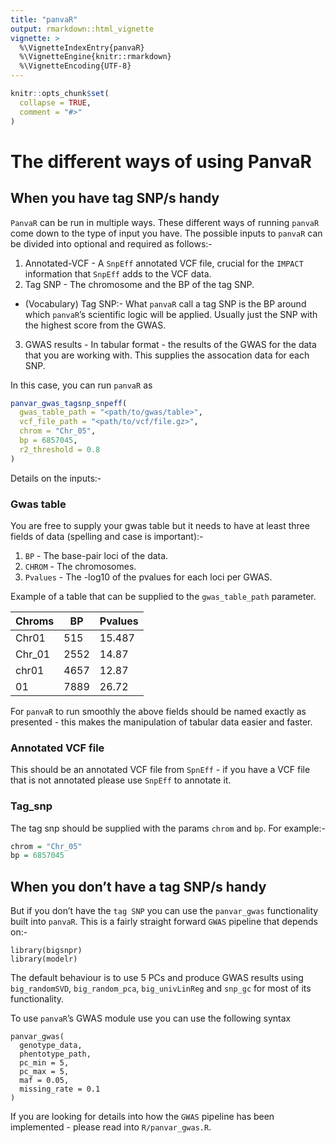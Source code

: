 ```yaml
---
title: "panvaR"
output: rmarkdown::html_vignette
vignette: >
  %\VignetteIndexEntry{panvaR}
  %\VignetteEngine{knitr::rmarkdown}
  %\VignetteEncoding{UTF-8}
---
```


```r
knitr::opts_chunk$set(
  collapse = TRUE,
  comment = "#>"
)
```

# The different ways of using PanvaR

## When you have tag SNP/s handy

`PanvaR` can be run in multiple ways. These different ways of running `panvaR` come down to the type of input you have. The possible inputs to `panvaR` can be divided into optional and required as follows:-

1. Annotated-VCF - A `SnpEff` annotated VCF file, crucial for the `IMPACT` information that `SnpEff` adds to the VCF data.
2. Tag SNP - The chromosome and the BP of the tag SNP. 
  - (Vocabulary) Tag SNP:- What `panvaR` call a tag SNP is the BP around which `panvaR`'s scientific logic will be applied. Usually just the SNP with the highest score from the GWAS.
3. GWAS results - In tabular format - the results of the GWAS for the data that you are working with. This supplies the assocation data for each SNP.

In this case, you can run `panvaR` as
```r
panvar_gwas_tagsnp_snpeff(
  gwas_table_path = "<path/to/gwas/table>",
  vcf_file_path = "<path/to/vcf/file.gz>",
  chrom = "Chr_05",
  bp = 6857045,
  r2_threshold = 0.8
)
```

Details on the inputs:-

### Gwas table

You are free to supply your gwas table but it needs to have at least three fields of data (spelling and case is important):-

1. `BP` - The base-pair loci of the data.
2. `CHROM` - The chromosomes.
3. `Pvalues` - The -log10 of the pvalues for each loci per GWAS.

Example of a table that can be supplied to the `gwas_table_path` parameter.

| Chroms | BP   | Pvalues |
| ------ | ---- | ------- |
| Chr01  | 515  | 15.487  |
| Chr_01 | 2552 | 14.87   |
| chr01  | 4657 | 12.87   |
| 01     | 7889 | 26.72   |

For `panvaR` to run smoothly the above fields should be named exactly as presented - this makes the manipulation of tabular data easier and faster.

### Annotated VCF file

This should be an annotated VCF file from `SpnEff` - if you have a VCF file that is not annotated please use `SnpEff` to annotate it.

### Tag_snp

The tag snp should be supplied with the params `chrom` and `bp`. For example:-

```r
chrom = "Chr_05"
bp = 6857045
```
## When you don't have a tag SNP/s handy

But if you don't have the `tag SNP` you can use the `panvar_gwas` functionality built into `panvaR`. This is a fairly straight forward `GWAS` pipeline that depends on:-

```
library(bigsnpr)
library(modelr)
```

The default behaviour is to use 5 PCs and produce GWAS results using `big_randomSVD`, `big_random_pca`, `big_univLinReg` and `snp_gc` for most of its functionality.

To use `panvaR`'s GWAS module use you can use the following syntax

```
panvar_gwas(
  genotype_data,
  phentotype_path,
  pc_min = 5,
  pc_max = 5, 
  maf = 0.05, 
  missing_rate = 0.1
)
```

If you are looking for details into how the `GWAS` pipeline has been implemented - please read into `R/panvar_gwas.R`. 